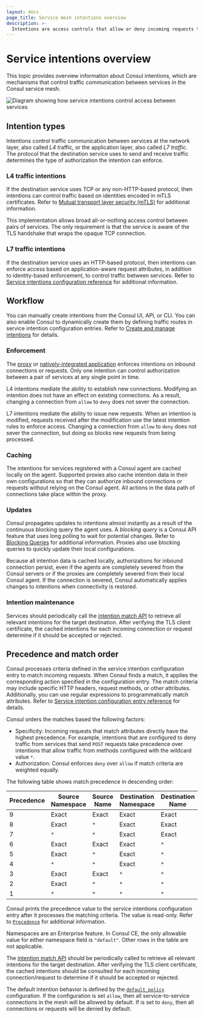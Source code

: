 ```yaml
---
layout: docs
page_title: Service mesh intentions overview
description: >-
  Intentions are access controls that allow or deny incoming requests to services in the mesh. 
---
```


# Service intentions overview

This topic provides overview information about Consul intentions, which are mechanisms that control traffic communication between services in the Consul service mesh.

![Diagram showing how service intentions control access between services](/img/consul-connect/consul-service-mesh-intentions-overview.svg)

## Intention types

Intentions control traffic communication between services at the network layer, also called _L4_ traffic, or the application layer, also called _L7 traffic_. The protocol that the destination service uses to send and receive traffic determines the type of authorization the intention can enforce. 

### L4 traffic intentions

If the destination service uses TCP or any non-HTTP-based protocol, then intentions can control traffic based on identities encoded in mTLS certificates. Refer to [Mutual transport layer security (mTLS)](/consul/docs/concepts/service-mesh#mutual-transport-layer-security-mtls) for additional information.

This implementation allows broad all-or-nothing access control between pairs of services. The only requirement is that the service is aware of the TLS handshake that wraps the opaque TCP connection.

### L7 traffic intentions

If the destination service uses an HTTP-based protocol, then intentions can enforce access based on application-aware request attributes, in addition to identity-based enforcement, to control traffic between services. Refer to [Service intentions configuration reference](/consul/docs/reference/config-entry/service-intention#permissions) for additional information.

## Workflow

You can manually create intentions from the Consul UI, API, or CLI. You can also enable Consul to dynamically create them by defining traffic routes in service intention configuration entries. Refer to [Create and manage intentions](/consul/docs/connect/intentions/create-manage-intentions) for details. 

### Enforcement

The [proxy](/consul/docs/connect/proxies) or [natively-integrated
application](/consul/docs/connect/native) enforces intentions on inbound connections or requests. Only one intention can control authorization between a pair of services at any single point in time. 

L4 intentions mediate the ability to establish new connections. Modifying an intention does not have an effect on existing connections. As a result, changing a connection from `allow` to `deny` does not sever the connection.

L7 intentions mediate the ability to issue new requests. When an intention is modified, requests received after the modification use the latest intention rules to enforce access. Changing a connection from `allow` to `deny` does not sever the connection, but doing so blocks new requests from being processed. 

### Caching

The intentions for services registered with a Consul agent are cached locally on the agent. Supported proxies also cache intention data in their own configurations so that they can authorize inbound connections or requests without relying on the Consul agent. All actions in the data path of connections take place within the proxy.

### Updates

Consul propagates updates to intentions almost instantly as a result of the continuous blocking query the agent uses. A _blocking query_ is a Consul API feature that uses long polling to wait for potential changes. Refer to [Blocking Queries](/consul/api-docs/features/blocking) for additional information. Proxies also use blocking queries to quickly update their local configurations.

Because all intention data is cached locally, authorizations for inbound connection persist, even if the agents are completely severed from the Consul servers or if the proxies are completely severed from their local Consul agent. If the connection is severed, Consul automatically applies changes to intentions when connectivity is restored. 

### Intention maintenance

Services should periodically call the [intention match API](/consul/api-docs/connect/intentions#list-matching-intentions) to retrieve all relevant intentions for the target destination. After verifying the TLS client certificate, the cached intentions for each incoming connection or request determine if it should be accepted or rejected.

## Precedence and match order

Consul processes criteria defined in the service intention configuration entry to match incoming requests. When Consul finds a match, it applies the corresponding action specified in the configuration entry. The match criteria may include specific HTTP headers, request methods, or other attributes. Additionally, you can use regular expressions to programmatically match attributes. Refer to [Service intention configuration entry reference](/consul/docs/reference/config-entry/service-intention) for details.  

Consul orders the matches based the following factors:

- Specificity: Incoming requests that match attributes directly have the highest precedence. For example, intentions that are configured to deny traffic from services that send `POST` requests take precedence over intentions that allow traffic from methods configured with the wildcard value `*`.
- Authorization: Consul enforces `deny` over `allow` if match criteria are weighted equally. 

The following table shows match precedence in descending order:

| Precedence | Source Namespace | Source Name | Destination Namespace | Destination Name |
| -----------| ---------------- | ------------| --------------------- | ---------------- |
| 9          | Exact            | Exact       | Exact                 | Exact            |
| 8          | Exact            | `*`         | Exact                 | Exact            |
| 7          | `*`              | `*`         | Exact                 | Exact            |
| 6          | Exact            | Exact       | Exact                 | `*`              |
| 5          | Exact            | `*`         | Exact                 | `*`              |
| 4          | `*`              | `*`         | Exact                 | `*`              |
| 3          | Exact            | Exact       | `*`                   | `*`              |
| 2          | Exact            | `*`         | `*`                   | `*`              |
| 1          | `*`              | `*`         | `*`                   | `*`              |

Consul prints the precedence value to the service intentions configuration entry after it processes the matching criteria. The value is read-only. Refer to 
[`Precedence`](/consul/docs/reference/config-entry/service-intention#precedence) for additional information. 

Namespaces are an Enterprise feature. In Consul CE, the only allowable value for either namespace field is `"default"`. Other rows in the table are not applicable.

The [intention match API](/consul/api-docs/connect/intentions#list-matching-intentions)
should be periodically called to retrieve all relevant intentions for the
target destination. After verifying the TLS client certificate, the cached
intentions should be consulted for each incoming connection/request to
determine if it should be accepted or rejected.

The default intention behavior is defined by the [`default_policy`](/consul/docs/agent/config/config-files#acl_default_policy) configuration.
If the configuration is set `allow`, then all service-to-service connections in the mesh will be allowed by default.
If is set to `deny`, then all connections or requests will be denied by default.
